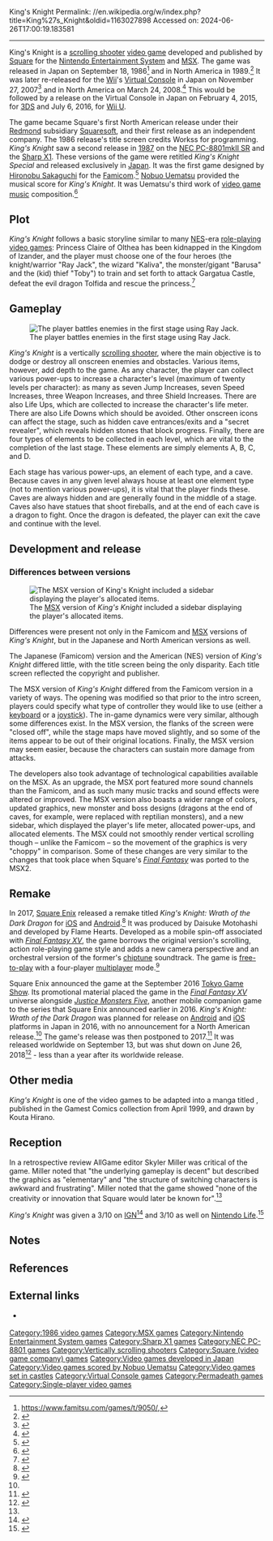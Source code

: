 King's Knight
Permalink: //en.wikipedia.org/w/index.php?title=King%27s_Knight&oldid=1163027898
Accessed on: 2024-06-26T17:00:19.183581



------
King's Knight
{{Short description|1986 video game}}
{{Use American English|date=June 2016}}
{{Use mdy dates|date=June 2016}}
{{Infobox video game
| title = King's Knight
| image = King's Knight Screenshot1.jpg
| caption = North American NES box art
| developer = [[Square (video game company)|Square]]{{efn|Workss assisted on programming.}}
| publisher = Square
| designer = [[Hironobu Sakaguchi]]
| platforms = [[Nintendo Entertainment System]], [[MSX]], [[PC-8801|NEC PC-8801mkII SR]], [[X1 (computer)|Sharp X1]]
| released = '''NES'''<br/>{{Video game release|JP|September 18, 1986|NA|[[1989 in video gaming|1989]]}}
'''MSX'''<br/>{{Video game release|JP|November 1986}} '''NEC PC-8801mkII SR and Sharp X1 (as ''King's Knight Special'')'''<br/>{{Video game release|JP|June 1987}}
| genre = [[Scrolling shooter]]
| modes = [[Single-player video game|Single-player]]
| composer = [[Nobuo Uematsu]]
}}
{{nihongo foot|'''''King's Knight'''''|キングスナイト|Kingusu Naito|group=lower-alpha|lead=yes}} is a [[scrolling shooter]] [[video game]] developed and published by [[Square (video game company)|Square]] for the [[Nintendo Entertainment System]] and [[MSX]]. The game was released in Japan on September 18, 1986<ref>https://www.famitsu.com/games/t/9050/,</ref> and in North America in 1989.<ref>{{cite web | author=Nintendo staff | title=NES Games | url=https://www.nintendo.com/consumer/gameslist/manuals/nes_games.pdf | archive-url=https://web.archive.org/web/20101221005931/http://www.nintendo.com/consumer/gameslist/manuals/nes_games.pdf | publisher=[[Nintendo]] | archive-date=December 21, 2010 | access-date=September 24, 2011}}</ref> It was later re-released for the [[Wii]]'s [[Virtual Console]] in Japan on November 27, 2007<ref>{{Cite web|url=http://www.nintendo.co.jp/wii/vc/vc_kn/index.html|title=VC キングスナイト|date=November 24, 2007|access-date=March 14, 2023|archive-date=November 24, 2007|archive-url=https://web.archive.org/web/20071124091019/http://www.nintendo.co.jp/wii/vc/vc_kn/index.html|url-status=bot: unknown}}</ref> and in North America on March 24, 2008.<ref>{{cite web | url=http://wii.ign.com/objects/142/14222977.html | title=King's Knight [Virtual Console] | accessdate=2008-07-09 | website=IGN | url-status=dead | archiveurl=https://web.archive.org/web/20080928222756/http://wii.ign.com/objects/142/14222977.html | archivedate=September 28, 2008 | df=mdy-all}}</ref> This would be followed by a release on the Virtual Console in Japan on February 4, 2015, for [[3DS]] and July 6, 2016, for [[Wii U]].

The game became Square's first North American release under their [[Redmond, Washington|Redmond]] subsidiary [[Square (video game company)|Squaresoft]], and their first release as an independent company. The 1986 release's title screen credits Workss for programming. ''King's Knight'' saw a second release in [[1987 in video gaming|1987]] on the [[PC-8801|NEC PC-8801mkII SR]] and the [[X1 (computer)|Sharp X1]]. These versions of the game were retitled ''King's Knight Special'' and released exclusively in [[Japan]]. It was the first game designed by [[Hironobu Sakaguchi]] for the [[Nintendo Entertainment System|Famicom]].<ref name="Forbes: interview">{{cite web | author=Barder, Ollie | date=June 29, 2017 | title=Hironobu Sakaguchi Talks About His Admiration For 'Dragon Quest' And Upcoming Projects | website=[[Forbes]] | url=https://www.forbes.com/sites/olliebarder/2017/06/29/hironobu-sakaguchi-talks-about-his-admiration-for-dragon-quest-and-upcoming-projects/#56402e2615b5 | archiveurl=https://web.archive.org/web/20170715162731/https://www.forbes.com/sites/olliebarder/2017/06/29/hironobu-sakaguchi-talks-about-his-admiration-for-dragon-quest-and-upcoming-projects/#58e98a7f1cb4 | archivedate=2017-07-15 | accessdate=29 June 2019}}</ref> [[Nobuo Uematsu]] provided the musical score for ''King's Knight''. It was Uematsu's third work of [[video game music]] composition.<ref name="interviews">{{cite web | author=Square Enix North America Site Staff | year=2005 | title=Uematsu's Music | url=http://www.square-enix-usa.com/uematsu/profile/index.html | archiveurl=https://web.archive.org/web/20090312044802/http://www.square-enix-usa.com/uematsu/profile/index.html | archivedate=2009-03-12
 | publisher= [[Square (video game company)|Square Enix North America]] | accessdate=2 May 2006}}</ref>

== Plot ==
''King's Knight'' follows a basic storyline similar to many [[Nintendo Entertainment System|NES]]-era [[role-playing video game]]s: Princess Claire of Olthea has been kidnapped in the Kingdom of Izander, and the player must choose one of the four heroes (the knight/warrior "Ray Jack", the wizard "Kaliva", the monster/gigant "Barusa" and the (kid) thief "Toby") to train and set forth to attack Gargatua Castle, defeat the evil dragon Tolfida and rescue the princess.<ref name="gamecase">{{cite book|title=King's Knight (Instruction Manual)|publisher=Square Soft, Inc|year=1989}}</ref>

== Gameplay ==
[[File:King's Knight Screenshot 2 (Gameplay).png|thumb|right|The player battles enemies in the first stage using Ray Jack.]]

''King's Knight'' is a vertically [[Shoot 'em up#Scrolling shooters|scrolling shooter]], where the main objective is to dodge or destroy all onscreen enemies and obstacles. Various items, however, add depth to the game. As any character, the player can collect various power-ups to increase a character's level (maximum of twenty levels per character): as many as seven Jump Increases, seven Speed Increases, three Weapon Increases, and three Shield Increases. There are also Life Ups, which are collected to increase the character's life meter. There are also Life Downs which should be avoided. Other onscreen icons can affect the stage, such as hidden cave entrances/exits and a "secret revealer", which reveals hidden stones that block progress. Finally, there are four types of elements to be collected in each level, which are vital to the completion of the last stage. These elements are simply elements A, B, C, and D.

Each stage has various power-ups, an element of each type, and a cave. Because caves in any given level always house at least one element type (not to mention various power-ups), it is vital that the player finds these. Caves are always hidden and are generally found in the middle of a stage. Caves also have statues that shoot fireballs, and at the end of each cave is a dragon to fight. Once the dragon is defeated, the player can exit the cave and continue with the level.

== Development and release ==
=== Differences between versions ===
[[File:King's knight MSX (boss design different).gif|thumb|left|The [[MSX]] version of ''King's Knight'' included a sidebar displaying the player's allocated items.]]

Differences were present not only in the Famicom and [[MSX]] versions of ''King's Knight'', but in the Japanese and North American versions as well.

The Japanese (Famicom) version and the American (NES) version of ''King's Knight'' differed little, with the title screen being the only disparity. Each title screen reflected the copyright and publisher.

The MSX version of ''King's Knight'' differed from the Famicom version in a variety of ways. The opening was modified so that prior to the intro screen, players could specify what type of controller they would like to use (either a [[computer keyboard|keyboard]] or a [[joystick]]). The in-game dynamics were very similar, although some differences exist. In the MSX version, the flanks of the screen were "closed off", while the stage maps have moved slightly, and so some of the items appear to be out of their original locations. Finally, the MSX version may seem easier, because the characters can sustain more damage from attacks.

The developers also took advantage of technological capabilities available on the MSX. As an upgrade, the MSX port featured more sound channels than the Famicom, and as such many music tracks and sound effects were altered or improved. The MSX version also boasts a wider range of colors, updated graphics, new monster and boss designs (dragons at the end of caves, for example, were replaced with reptilian monsters), and a new sidebar, which displayed the player's life meter, allocated power-ups, and allocated elements. The MSX could not smoothly render vertical scrolling though – unlike the Famicom – so the movement of the graphics is very "choppy" in comparison. Some of these changes are very similar to the changes that took place when Square's ''[[Final Fantasy (video game)|Final Fantasy]]'' was ported to the MSX2.

== Remake ==
{{Infobox video game
| title = King's Knight: {{nowrap|Wrath of the Dark Dragon}}
| image = 
| developer = Flame Hearts
| publisher = [[Square Enix]]
| director = Michio Takahashi
| producer = Daisuke Motohashi
| designer = 
| programmer = 
| artist = 
| writer = 
| composer = 
| platforms = [[Android (operating system)|Android]], [[iOS]]
| released = September 13, 2017
| genre = [[Action role-playing game|Action role-playing]], [[Shoot 'em up|scrolling shooter]]
| modes = [[Single-player video game|Single-player]], [[Multiplayer video game|multiplayer]]
}}
In 2017, [[Square Enix]] released a remake titled ''King's Knight: Wrath of the Dark Dragon'' for [[iOS]] and [[Android (operating system)|Android]].<ref>{{Cite web|url=https://www.gematsu.com/2016/09/final-fantasy-xv-universe-game-kings-knight-wrath-dark-dragon-announced-smartphones|title=Final Fantasy XV Universe game King's Knight: Wrath of the Dark Dragon announced for smartphones|date=September 18, 2016|website=Gematsu}}</ref> It was produced by Daisuke Motohashi and developed by Flame Hearts. Developed as a mobile spin-off associated with ''[[Final Fantasy XV]]'', the game borrows the original version's scrolling, action role-playing game style and adds a new camera perspective and an orchestral version of the former's [[chiptune]] soundtrack. The game is [[free-to-play]] with a four-player [[Multiplayer video game|multiplayer]] mode.<ref name="Polygon: announce">{{cite web |url=http://www.polygon.com/mobile/2016/9/18/12958058/kings-knight-wrath-of-the-dark-dragon-mobile-final-fantasy-trailer |accessdate=September 26, 2016 |title=Final Fantasy 15's latest mobile spinoff is an homage to a 30-year-old game |last=Good |first=Owen S. |work=[[Polygon (website)|Polygon]] |date=September 18, 2016 |archiveurl=https://web.archive.org/web/20160921001001/http://www.polygon.com/mobile/2016/9/18/12958058/kings-knight-wrath-of-the-dark-dragon-mobile-final-fantasy-trailer |archivedate=September 21, 2016 |url-status=live |df=mdy-all}}</ref>

Square Enix announced the game at the September 2016 [[Tokyo Game Show]]. Its promotional material placed the game in the ''[[Final Fantasy XV]]'' universe alongside ''[[Justice Monsters Five]]'', another mobile companion game to the series that Square Enix announced earlier in 2016. ''King's Knight: Wrath of the Dark Dragon'' was planned for release on [[Android (operating system)|Android]] and [[iOS]] platforms in Japan in 2016, with no announcement for a North American release.<ref name="Polygon: announce"/> The game's release was then postponed to 2017.<ref>{{cite web|title=E3 2017: Daisuke Motohashi on What Makes King's Knight – Wrath of the Dark Dragon Essential|url=http://www.hardcoregamer.com/2017/06/20/e3-2017-daisuke-motohashi-on-what-makes-kings-knight-wrath-of-the-dark-dragon-essential/261917/|publisher=Hardcore Gamer|last=Shive|first=Chris|date=June 20, 2017|accessdate=August 21, 2017|url-status=live|archiveurl=https://web.archive.org/web/20171004102445/http://www.hardcoregamer.com/2017/06/20/e3-2017-daisuke-motohashi-on-what-makes-kings-knight-wrath-of-the-dark-dragon-essential/261917/|archivedate=October 4, 2017|df=mdy-all}}</ref> It was released worldwide on September 13, but was shut down on June 26, 2018<ref>{{cite tweet|number=978074206352166913|user=FFXVEN|title=We regret to inform you that we will be terminating services for King's Knight at the end of June.We would like to…<!-- full text of tweet that Twitter returned to the bot (excluding links) added by TweetCiteBot. This may be better truncated or may need expanding (TW limits responses to 140 characters) or case changes. --> |date=March 26, 2018}}</ref> - less than a year after its worldwide release.

== Other media ==
''King's Knight'' is one of the video games to be adapted into a manga titled {{nihongo|'''''Susume!! Seigaku Dennou Kenkyuubu'''''|進め！！静学電脳研究部|Shiawase no katachi}}, published in the Gamest Comics collection from April 1999, and drawn by Kouta Hirano.

== Reception ==
{{Video game reviews
| Allgame = {{Rating|1.5|5}}<ref name="allgamereview">{{cite web |url = http://www.allgame.com/game.php?id=15415&tab=review |title = King's Knight - Review| author = Miller, Skyler|publisher = [[AllGame]] |access-date =February 22, 2023 |archive-url=https://web.archive.org/web/20141116155628/http://www.allgame.com/game.php?id=16909&tab=review|archive-date=November 16, 2014}}</ref>
|GP = 4/10 (SNES)<ref>{{cite magazine|last=McGee|first=Patrick|date=December 1993|url=https://archive.org/details/Game_Players_Issue_35_December_1993/page/n183/mode/2up|title=Cliffhanger|magazine=[[Game Players]]|issue=35|page=178|accessdate=July 8, 2021}}</ref>
|rev1 = ''[[Mega (magazine)|Mega]]''
|rev1Score = 29%<ref name="Mega20">[[Mega (magazine)|Mega]] review, issue 20, page 44, May 1994</ref>
}}
In a retrospective review AllGame editor Skyler Miller was critical of the game. Miller noted that "the underlying gameplay is decent" but described the graphics as "elementary" and "the structure of switching characters is awkward and frustrating". Miller noted that the game showed "none of the creativity or innovation that Square would later be known for".<ref name="allgamereview"/>

''King's Knight'' was given a 3/10 on [[IGN]]<ref>{{cite web|url=http://www.ign.com/articles/2008/03/26/kings-knight-review|title=King's Knight Review|first=Lucas M.|last=Thomas|date=March 26, 2008|website=ign.com|url-status=live|archiveurl=https://web.archive.org/web/20170305091200/http://www.ign.com/articles/2008/03/26/kings-knight-review|archivedate=March 5, 2017|df=mdy-all}}</ref> and 3/10 as well on [[Nintendo Life]].<ref>{{cite web|url=http://www.nintendolife.com/reviews/2008/03/kings_knight_virtual_console|title=Review: King's Knight (Virtual Console / NES)|date=March 25, 2008|website=nintendolife.com|url-status=live|archiveurl=https://web.archive.org/web/20160918160933/http://www.nintendolife.com/reviews/2008/03/kings_knight_virtual_console|archivedate=September 18, 2016|df=mdy-all}}</ref>

== Notes ==
{{Notelist}}

== References ==
<!-- {{Reflist|30em}} -->
{{Reflist}}

== External links ==
* {{Official website|http://jp.square-enix.com/archive/kingsnaito/}} {{in lang|ja}}

{{Portal bar|Video games|1980s}}
{{Final Fantasy XV}}
{{Authority control}}

[[Category:1986 video games]]
[[Category:MSX games]]
[[Category:Nintendo Entertainment System games]]
[[Category:Sharp X1 games]]
[[Category:NEC PC-8801 games]]
[[Category:Vertically scrolling shooters]]
[[Category:Square (video game company) games]]
[[Category:Video games developed in Japan]]
[[Category:Video games scored by Nobuo Uematsu]]
[[Category:Video games set in castles]]
[[Category:Virtual Console games]]
[[Category:Permadeath games]]
[[Category:Single-player video games]]